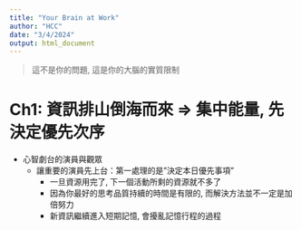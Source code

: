 ```yaml
---
title: "Your Brain at Work"
author: "HCC"
date: "3/4/2024"
output: html_document
---
```


> 這不是你的問題, 這是你的大腦的實質限制

# Ch1: 資訊排山倒海而來 => 集中能量, 先決定優先次序
- 心智劇台的演員與觀眾
  - 讓重要的演員先上台：第一處理的是"決定本日優先事項"
    * 一旦資源用完了, 下一個活動所剩的資源就不多了
    * 因為你最好的思考品質持續的時間是有限的, 而解決方法並不一定是加倍努力
    * 新資訊繼續進入短期記憶, 會擾亂記憶行程的過程
